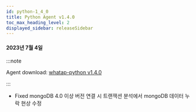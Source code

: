```yaml
---
id: python-1_4_0
title: Python Agent v1.4.0
toc_max_heading_level: 2
displayed_sidebar: releaseSidebar
---
```


#### 2023년 7월 4일

:::note

Agent download: [whatap-python v1.4.0](https://pypi.org/project/whatap-python/1.4.0/)

:::

- <Status>Fixed</Status> mongoDB 4.0 이상 버전 연결 시 트랜잭션 분석에서 mongoDB 데이터 누락 현상 수정
